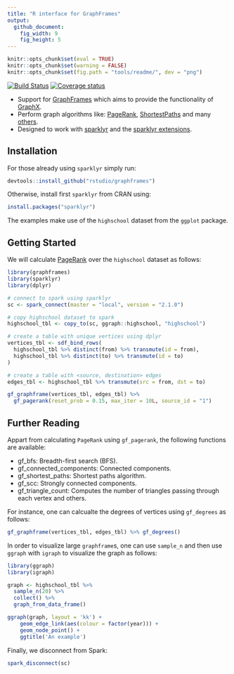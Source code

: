 ```yaml
---
title: "R interface for GraphFrames"
output:
  github_document:
    fig_width: 9
    fig_height: 5
---
```


```r
knitr::opts_chunk$set(eval = TRUE)
knitr::opts_chunk$set(warning = FALSE)
knitr::opts_chunk$set(fig.path = "tools/readme/", dev = "png")
```

[![Build Status](https://travis-ci.org/rstudio/graphframes.svg?branch=master)](https://travis-ci.org/rstudio/graphframes) [![Coverage status](https://codecov.io/gh/rstudio/graphframes/branch/master/graph/badge.svg)](https://codecov.io/github/rstudio/graphframes?branch=master)

- Support for [GraphFrames](https://graphframes.github.io/) which aims to provide the functionality of [GraphX](http://spark.apache.org/graphx/).
- Perform graph algorithms like: [PageRank](https://graphframes.github.io/api/scala/index.html#org.graphframes.lib.PageRank), [ShortestPaths](https://graphframes.github.io/api/scala/index.html#org.graphframes.lib.ShortestPaths) and many [others](https://graphframes.github.io/api/scala/#package).
- Designed to work with [sparklyr](https://spark.rstudio.com) and the [sparklyr extensions](http://spark.rstudio.com/extensions.html).

## Installation

For those already using `sparklyr` simply run:

```r
devtools::install_github("rstudio/graphframes")
```

Otherwise, install first `sparklyr` from CRAN using:

```r
install.packages("sparklyr")
```

The examples make use of the `highschool` dataset from the `ggplot` package.

## Getting Started

We will calculate [PageRank](https://en.wikipedia.org/wiki/PageRank) over the `highschool` dataset as follows:

```r
library(graphframes)
library(sparklyr)
library(dplyr)

# connect to spark using sparklyr
sc <- spark_connect(master = "local", version = "2.1.0")

# copy highschool dataset to spark
highschool_tbl <- copy_to(sc, ggraph::highschool, "highschool")

# create a table with unique vertices using dplyr
vertices_tbl <- sdf_bind_rows(
  highschool_tbl %>% distinct(from) %>% transmute(id = from),
  highschool_tbl %>% distinct(to) %>% transmute(id = to)
)

# create a table with <source, destination> edges
edges_tbl <- highschool_tbl %>% transmute(src = from, dst = to)

gf_graphframe(vertices_tbl, edges_tbl) %>%
  gf_pagerank(reset_prob = 0.15, max_iter = 10L, source_id = "1")
```

## Further Reading

Appart from calculating `PageRank` using `gf_pagerank`, the following functions are available: 

- gf_bfs: Breadth-first search (BFS).
- gf_connected_components: Connected components.
- gf_shortest_paths: Shortest paths algorithm.
- gf_scc: Strongly connected components.
- gf_triangle_count: Computes the number of triangles passing through each vertex and others.

For instance, one can calcualte the degrees of vertices using `gf_degrees` as follows:

```r
gf_graphframe(vertices_tbl, edges_tbl) %>% gf_degrees()
```

In order to visualize large `graphframe`s, one can use `sample_n` and then use `ggraph` with `igraph` to visualize the graph as follows:

```r
library(ggraph)
library(igraph)

graph <- highschool_tbl %>%
  sample_n(20) %>%
  collect() %>%
  graph_from_data_frame()

ggraph(graph, layout = 'kk') + 
    geom_edge_link(aes(colour = factor(year))) + 
    geom_node_point() + 
    ggtitle('An example')
```

Finally, we disconnect from Spark:

```r
spark_disconnect(sc)
```
